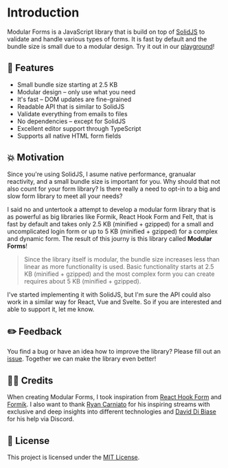 
<Title>Introduction | Modular Forms</Title>
<Meta
  name="description"
  content="Modular Forms is a JavaScript library that is build on top of SolidJS to validate and handle various types of forms. It is fast by default and the bundle size is small due to a modular design."
/>

# Introduction

Modular Forms is a JavaScript library that is build on top of <a href="https://www.solidjs.com/" target="_blank" rel="noreferrer">SolidJS</a> to validate and handle various types of forms. It is fast by default and the bundle size is small due to a modular design. Try it out in our <A href="/playground">playground</A>!

## 🧪 Features

- Small bundle size starting at 2.5 KB
- Modular design – only use what you need
- It's fast – DOM updates are fine-grained
- Readable API that is similar to SolidJS
- Validate everything from emails to files
- No dependencies – except for SolidJS
- Excellent editor support through TypeScript
- Supports all native HTML form fields

## 💥 Motivation

Since you're using SolidJS, I asume native performance, granualar reactivity, and a small bundle size is important for you. Why should that not also count for your form library? Is there really a need to opt-in to a big and slow form library to meet all your needs?

I said no and untertook a attempt to develop a modular form library that is as powerful as big libraries like Formik, React Hook Form and Felt, that is fast by default and takes only 2.5 KB (minified + gzipped) for a small and uncomplicated login form or up to 5 KB (minified + gzipped) for a complex and dynamic form. The result of this journy is this library called **Modular Forms**!

> Since the library itself is modular, the bundle size increases less than linear as more functionality is used. Basic functionality starts at 2.5 KB (minified + gzipped) and the most complex form you can create requires about 5 KB (minified + gzipped).

I've started implementing it with SolidJS, but I'm sure the API could also work in a similar way for React, Vue and Svelte. So if you are interested and able to support it, let me know.

## ✏️ Feedback

You find a bug or have an idea how to improve the library? Please fill out an <a href="https://github.com/fabian-hiller/modular-forms/issues/new" target="_blank" rel="noreferrer">issue</a>. Together we can make the library even better!

## 🙌🏼 Credits

When creating Modular Forms, I took inspiration from <a href="https://react-hook-form.com/" target="_blank" rel="noreferrer">React Hook Form</a> and <a href="https://formik.org/" target="_blank" rel="noreferrer">Formik</a>. I also want to thank <a href="https://github.com/ryansolid" target="_blank" rel="noreferrer">Ryan Carniato</a> for his inspiring streams with exclusive and deep insights into different technologies and <a href="https://github.com/davedbase" target="_blank" rel="noreferrer">David Di Biase</a> for his help via Discord.

## 🔑 License

This project is licensed under the <a href="https://github.com/fabian-hiller/modular-forms/tree/main/LICENSE.md" target="_blank" rel="noreferrer">MIT License</a>.
